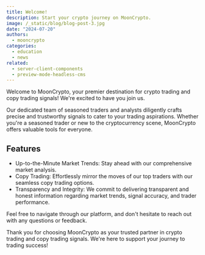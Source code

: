 ```yaml
---
title: Welcome!
description: Start your crypto journey on MoonCrypto.
image: /_static/blog/blog-post-3.jpg
date: "2024-07-20"
authors:
  - mooncrypto
categories:
  - education
  - news
related:
  - server-client-components
  - preview-mode-headless-cms
---
```


Welcome to MoonCrypto, your premier destination for crypto trading and copy trading signals! We're excited to have you join us.

Our dedicated team of seasoned traders and analysts diligently crafts precise and trustworthy signals to cater to your trading aspirations. Whether you're a seasoned trader or new to the cryptocurrency scene, MoonCrypto offers valuable tools for everyone.

## Features

- Up-to-the-Minute Market Trends: Stay ahead with our comprehensive market analysis.
- Copy Trading: Effortlessly mirror the moves of our top traders with our seamless copy trading options.
- Transparency and Integrity: We commit to delivering transparent and honest information regarding market trends, signal accuracy, and trader performance.

Feel free to navigate through our platform, and don't hesitate to reach out with any questions or feedback.

Thank you for choosing MoonCrypto as your trusted partner in crypto trading and copy trading signals. We're here to support your journey to trading success!
